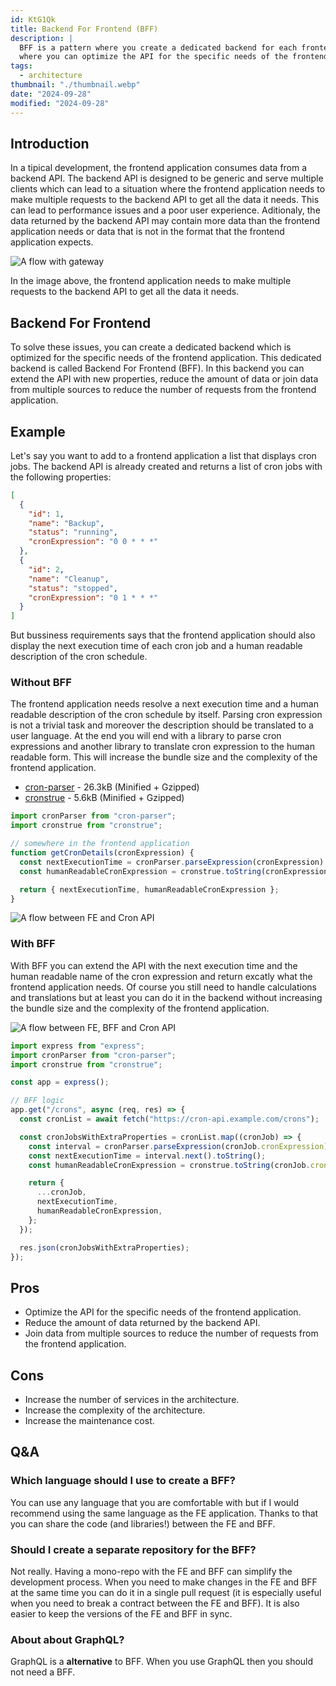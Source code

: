```yaml
---
id: KtG1Qk
title: Backend For Frontend (BFF)
description: |
  BFF is a pattern where you create a dedicated backend for each frontend
  where you can optimize the API for the specific needs of the frontend.
tags:
  - architecture
thumbnail: "./thumbnail.webp"
date: "2024-09-28"
modified: "2024-09-28"
---
```



## Introduction

In a tipical development, the frontend application consumes data from a backend API.
The backend API is designed to be generic and serve multiple clients which can lead to
a situation where the frontend application needs to make multiple requests to the backend API to get all the data it needs.
This can lead to performance issues and a poor user experience.
Aditionaly, the data returned by the backend API may contain more data than the frontend application needs
or data that is not in the format that the frontend application expects.

![A flow with gateway](./with-gateway.svg)

<Note type="HELPFUL">
  In the image above, the frontend application needs to make multiple requests to the backend API to get all the data it
  needs.
</Note>

## Backend For Frontend

To solve these issues, you can create a dedicated backend which is optimized for
the specific needs of the frontend application.
This dedicated backend is called Backend For Frontend (BFF).
In this backend you can extend the API with new properties, reduce the amount of data
or join data from multiple sources to reduce the number of requests from the frontend application.

## Example

Let's say you want to add to a frontend application a list that displays cron jobs.
The backend API is already created and returns a list of cron jobs with the following properties:

```json title="GET /crons"
[
  {
    "id": 1,
    "name": "Backup",
    "status": "running",
    "cronExpression": "0 0 * * *"
  },
  {
    "id": 2,
    "name": "Cleanup",
    "status": "stopped",
    "cronExpression": "0 1 * * *"
  }
]
```

But bussiness requirements says that the frontend application should also display the next execution
time of each cron job and a human readable description of the cron schedule.

### Without BFF

The frontend application needs resolve a next execution time and a human readable description of the cron schedule by itself.
Parsing cron expression is not a trivial task and moreover the description should be translated to a user language.
At the end you will end with a library to parse cron expressions and another library to translate cron expression to the human readable form.
This will increase the bundle size and the complexity of the frontend application.

- [cron-parser](https://bundlephobia.com/package/cron-parser@4.9.0) - 26.3kB (Minified + Gzipped)
- [cronstrue](https://bundlephobia.com/package/cronstrue@2.50.0) - 5.6kB (Minified + Gzipped)

```javascript title="frontend.js"
import cronParser from "cron-parser";
import cronstrue from "cronstrue";

// somewhere in the frontend application
function getCronDetails(cronExpression) {
  const nextExecutionTime = cronParser.parseExpression(cronExpression).next().toString();
  const humanReadableCronExpression = cronstrue.toString(cronExpression);

  return { nextExecutionTime, humanReadableCronExpression };
}
```

![A flow between FE and Cron API](./cron-list.svg)

### With BFF

With BFF you can extend the API with the next execution time and the human readable name of the cron expression
and return excatly what the frontend application needs.
Of course you still need to handle calculations and translations but at least you can do it in the backend
without increasing the bundle size and the complexity of the frontend application.

![A flow between FE, BFF and Cron API](./fe-bff-cron-api.svg)

```js title="express.js"
import express from "express";
import cronParser from "cron-parser";
import cronstrue from "cronstrue";

const app = express();

// BFF logic
app.get("/crons", async (req, res) => {
  const cronList = await fetch("https://cron-api.example.com/crons");

  const cronJobsWithExtraProperties = cronList.map((cronJob) => {
    const interval = cronParser.parseExpression(cronJob.cronExpression);
    const nextExecutionTime = interval.next().toString();
    const humanReadableCronExpression = cronstrue.toString(cronJob.cronExpression);

    return {
      ...cronJob,
      nextExecutionTime,
      humanReadableCronExpression,
    };
  });

  res.json(cronJobsWithExtraProperties);
});
```

## Pros

- Optimize the API for the specific needs of the frontend application.
- Reduce the amount of data returned by the backend API.
- Join data from multiple sources to reduce the number of requests from the frontend application.

## Cons

- Increase the number of services in the architecture.
- Increase the complexity of the architecture.
- Increase the maintenance cost.

## Q&A

### Which language should I use to create a BFF?

You can use any language that you are comfortable with but
if I would recommend using the same language as the FE application.
Thanks to that you can share the code (and libraries!) between the FE and BFF.

### Should I create a separate repository for the BFF?

Not really. Having a mono-repo with the FE and BFF can simplify the development process.
When you need to make changes in the FE and BFF at the same time you can do it in a single pull request
(it is especially useful when you need to break a contract between the FE and BFF).
It is also easier to keep the versions of the FE and BFF in sync.

### About about GraphQL?

GraphQL is a **alternative** to BFF.
When you use GraphQL then you should not need a BFF.
